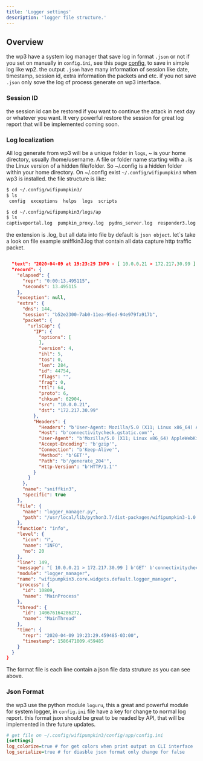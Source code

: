 ```yaml
---
title: 'Logger settings'
description: 'logger file structure.'
---
```


## Overview

the wp3 have a system log manager that save log in format `.json` or not if you set on manually in `config.ini`, see this page [config](configuration-file), to save in simple log like wp2. the output `.json` have many information of session like date, timestamp, session id, extra information the packets and etc. if you not save `.json` only sove the log of process generate on wp3 interface.

### Session ID

the session id can be restored if you want to continue the attack in next day or whatever you want. It very powerful restore the session for great log report that will be implemented coming soon.

### Log localization

All log generate from wp3 will be a unique folder in `logs`,  ~ is your home directory, usually /home/username. A file or folder name starting with a . is the Linux version of a hidden file/folder. So ~/.config is a hidden folder within your home directory. On ~/.config exist `~/.config/wifipumpkin3` when wp3 is installed. the file structure is like:

```bash
$ cd ~/.config/wifipumpkin3/
$ ls 
 config  exceptions  helps  logs  scripts
```

```bash
$ cd ~/.config/wifipumpkin3/logs/ap
$ ls
captiveportal.log  pumpkin_proxy.log  pydns_server.log  responder3.log  sniffkin3.log
```

the extension is .log, but all data into file by default is `json object`. let`s take a look on file example sniffkin3.log that contain all data capture http traffic packet.

```json

  "text": "2020-04-09 at 19:23:29 INFO - [ 10.0.0.21 > 172.217.30.99 ] b'GET' b'connectivitycheck.gstatic.com'b'/generate_204'\n",
  "record": {
    "elapsed": {
      "repr": "0:00:13.495115",
      "seconds": 13.495115
    },
    "exception": null,
    "extra": {
      "dns": 144,
      "session": "b52e2300-7ab0-11ea-95ed-94e979fa917b",
      "packet": {
        "urlsCap": {
          "IP": {
            "options": [
            ],
            "version": 4,
            "ihl": 5,
            "tos": 0,
            "len": 284,
            "id": 44754,
            "flags": "",
            "frag": 0,
            "ttl": 64,
            "proto": 6,
            "chksum": 62904,
            "src": "10.0.0.21",
            "dst": "172.217.30.99"
          },
          "Headers": {
            "Headers": "b'User-Agent: Mozilla/5.0 (X11; Linux x86_64) AppleWebKit/537.36 (KHTML, like Gecko) Chrome/60.0.3112.32 Safari/537.36\\r\\nHost: connectivitycheck.gstatic.com\\r\\nConnection: Keep-Alive\\r\\nAccept-Encoding: gzip'",
            "Host": "b'connectivitycheck.gstatic.com'",
            "User-Agent": "b'Mozilla/5.0 (X11; Linux x86_64) AppleWebKit/537.36 (KHTML, like Gecko) Chrome/60.0.3112.32 Safari/537.36'",
            "Accept-Encoding": "b'gzip'",
            "Connection": "b'Keep-Alive'",
            "Method": "b'GET'",
            "Path": "b'/generate_204'",
            "Http-Version": "b'HTTP/1.1'"
          }
        }
      },
      "name": "sniffkin3",
      "specific": true
    },
    "file": {
      "name": "logger_manager.py",
      "path": "/usr/local/lib/python3.7/dist-packages/wifipumpkin3-1.0.0-py3.7.egg/wifipumpkin3/core/widgets/default/logger_manager.py"
    },
    "function": "info",
    "level": {
      "icon": "ℹ️",
      "name": "INFO",
      "no": 20
    },
    "line": 149,
    "message": "[ 10.0.0.21 > 172.217.30.99 ] b'GET' b'connectivitycheck.gstatic.com'b'/generate_204'",
    "module": "logger_manager",
    "name": "wifipumpkin3.core.widgets.default.logger_manager",
    "process": {
      "id": 10809,
      "name": "MainProcess"
    },
    "thread": {
      "id": 140676164286272,
      "name": "MainThread"
    },
    "time": {
      "repr": "2020-04-09 19:23:29.459485-03:00",
      "timestamp": 1586471009.459485
    }
  }
}
```

The format file is each line contain a json file data struture as you can see above. 

### Json Format

the wp3 use the python module `loguru`, this a great and powerful module for system logger, in `config.ini` file have a key for change to normal log report. this format json should be great to be readed by API, that will be implemented in thre future updates. 

```ini
# get file on ~/.config/wifipumpkin3/config/app/config.ini
[settings]
log_colorize=true # for get colors when print output on CLI interface
log_serialize=true # for diasble json format only change for false
```
